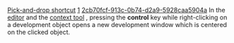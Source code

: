 [[Property:title|Pick-and-drop shortcut]]
[[Property:weight|1]]
[[Property:uuid|2cb70fcf-913c-0b74-d2a9-5928caa5904a]]
In the [[EiffelStudio Editor Introduction|editor]]  and the [[EiffelStudio window overview|context tool]] , pressing the '''control''' key while right-clicking on a development object opens a new development window which is centered on the clicked object. 

{{tip|The effect of control-picking is now configurable in the [[Preferences Reference|preferences]] . }}

{{seealso|<br/>
[[Pick-and-drop mechanism|Pick-and-drop mechanism]]  }}




